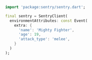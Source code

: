 ```dart
import 'package:sentry/sentry.dart';

final sentry = SentryClient(
  environmentAttributes: const Event(
    extra: {
      'name': 'Mighty Fighter',
      'age': 19,
      'attack_type': 'melee',
    }
  )
);
```
